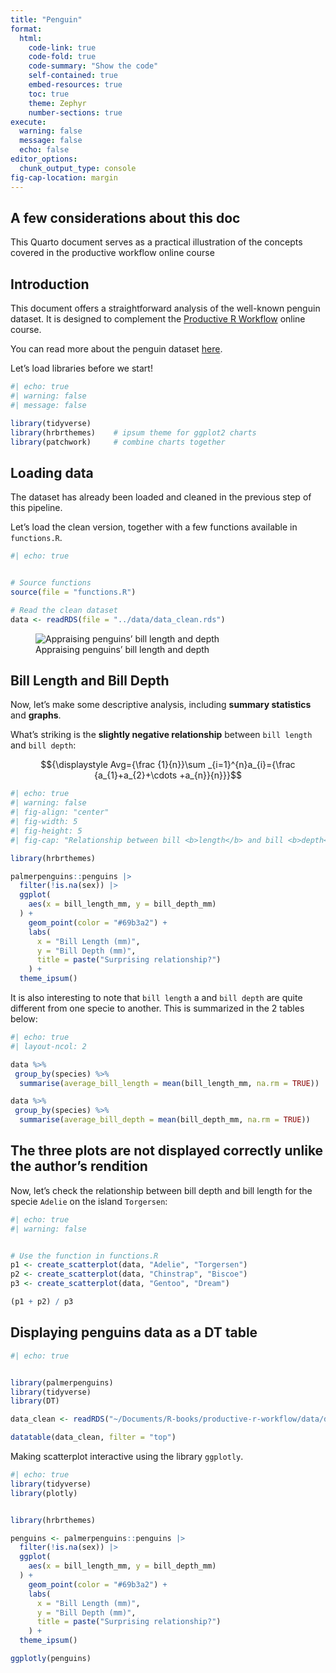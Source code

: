```yaml
---
title: "Penguin"
format:
  html:
    code-link: true
    code-fold: true
    code-summary: "Show the code"
    self-contained: true
    embed-resources: true
    toc: true
    theme: Zephyr
    number-sections: true
execute: 
  warning: false
  message: false
  echo: false
editor_options: 
  chunk_output_type: console
fig-cap-location: margin
---
```


::: callout-caution
## A few considerations about this doc

This Quarto document serves as a practical illustration of the concepts covered in the productive workflow online course
:::

## Introduction

This document offers a straightforward analysis of the well-known penguin dataset. It is designed to complement the [Productive R Workflow](https://www.productive-r-workflow.com) online course.

You can read more about the penguin dataset [here](https://allisonhorst.github.io/palmerpenguins/).

Let's load libraries before we start!

```r
#| echo: true
#| warning: false
#| message: false

library(tidyverse)
library(hrbrthemes)    # ipsum theme for ggplot2 charts
library(patchwork)     # combine charts together
```

## Loading data

The dataset has already been loaded and cleaned in the previous step of this pipeline.

Let's load the clean version, together with a few functions available in `functions.R`.

```r
#| echo: true


# Source functions
source(file = "functions.R")

# Read the clean dataset
data <- readRDS(file = "../data/data_clean.rds")


```

![Appraising penguins' bill length and depth](images/culmen_depth.png){fig-align="center"}

## Bill Length and Bill Depth

Now, let's make some descriptive analysis, including <b>summary statistics</b> and <b>graphs</b>.

What's striking is the <b>slightly negative relationship</b> between `bill length` and `bill depth`:

$${\displaystyle Avg={\frac {1}{n}}\sum _{i=1}^{n}a_{i}={\frac {a_{1}+a_{2}+\cdots +a_{n}}{n}}}$$

```r
#| echo: true
#| warning: false
#| fig-align: "center"
#| fig-width: 5
#| fig-height: 5
#| fig-cap: "Relationship between bill <b>length</b> and bill <b>depth</b>. <b>All</b> data points included."

library(hrbrthemes)

palmerpenguins::penguins |> 
  filter(!is.na(sex)) |> 
  ggplot(
    aes(x = bill_length_mm, y = bill_depth_mm)
  ) +
    geom_point(color = "#69b3a2") +
    labs(
      x = "Bill Length (mm)",
      y = "Bill Depth (mm)",
      title = paste("Surprising relationship?")
    ) + 
  theme_ipsum()


```

It is also interesting to note that `bill length` a and `bill depth` are quite different from one specie to another. This is summarized in the 2 tables below:

```r
#| echo: true
#| layout-ncol: 2

data %>%
 group_by(species) %>% 
  summarise(average_bill_length = mean(bill_length_mm, na.rm = TRUE))

data %>%
 group_by(species) %>% 
  summarise(average_bill_depth = mean(bill_depth_mm, na.rm = TRUE))
```

::: callout-warning
## The three plots are not displayed correctly unlike the author's rendition
:::

Now, let's check the relationship between bill depth and bill length for the specie `Adelie` on the island `Torgersen`:

```r
#| echo: true
#| warning: false


# Use the function in functions.R
p1 <- create_scatterplot(data, "Adelie", "Torgersen")
p2 <- create_scatterplot(data, "Chinstrap", "Biscoe")
p3 <- create_scatterplot(data, "Gentoo", "Dream")

(p1 + p2) / p3


```

## Displaying penguins data as a DT table

```r
#| echo: true


library(palmerpenguins)
library(tidyverse)
library(DT)

data_clean <- readRDS("~/Documents/R-books/productive-r-workflow/data/data_clean.rds")

datatable(data_clean, filter = "top")


```

Making scatterplot interactive using the library `ggplotly`.

```r
#| echo: true
library(tidyverse)
library(plotly)


library(hrbrthemes)

penguins <- palmerpenguins::penguins |> 
  filter(!is.na(sex)) |> 
  ggplot(
    aes(x = bill_length_mm, y = bill_depth_mm)
  ) +
    geom_point(color = "#69b3a2") +
    labs(
      x = "Bill Length (mm)",
      y = "Bill Depth (mm)",
      title = paste("Surprising relationship?")
    ) + 
  theme_ipsum()

ggplotly(penguins)


```
